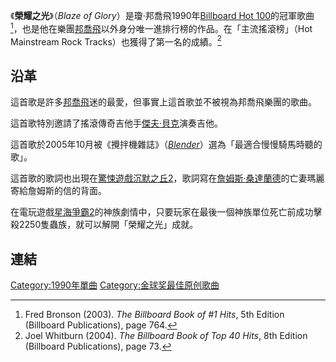 {{Link style|time=2015-12-11T07:25:41+00:00}}
{{Infobox Single |
| Name           = '''Blaze of Glory (Theme from Young Guns II)'''
| Cover          = Jon-Bon-Jovi-Blaze-Of-Glory-single.jpg
| Artist         = [[瓊·邦喬飛|瓊·邦喬飛]]
| from Album     = '''榮耀之光'''
| B-side         = 《骯髒錢》
| Released       = 1990年
| Format         = [[單曲|單曲]]
| Recorded       = 1990年
| Genre          = [[流行搖滾|流行搖滾]]
| Length         = 5:35
| Label          = 暈眩唱片公司
| Writer         = 瓊·邦喬飛
| Producer       = 丹尼·寇屈瑪和瓊·邦喬飛
| Certification  = 白金
| Last single    = 
| This single    = 《榮耀之光 （少年屠龍陣2主題曲）》<br/>(1990)
| Next single    = 《奇蹟》<br/>(1990)
}}

《'''榮耀之光'''》（''Blaze of Glory''）是瓊·邦喬飛1990年[[Billboard_Hot_100|Billboard Hot 100]]的冠軍歌曲<ref>Fred Bronson (2003). ''The Billboard Book of #1 Hits'', 5th Edition (Billboard Publications), page 764.</ref>，也是他在樂團[[邦喬飛|邦喬飛]]以外身分唯一進排行榜的作品。在「主流搖滾榜」（Hot Mainstream Rock Tracks）也獲得了第一名的成績。<ref>Joel Whitburn (2004). ''The Billboard Book of Top 40 Hits'', 8th Edition (Billboard Publications), page 73.</ref>

== 沿革 ==
這首歌是許多[[邦喬飛|邦喬飛]]迷的最愛，但事實上這首歌並不被視為邦喬飛樂團的歌曲。

這首歌特別邀請了搖滾傳奇吉他手[[傑夫·貝克|傑夫·貝克]]演奏吉他。

這首歌於2005年10月被《攪拌機雜誌》（''[[:en:Blender_(magazine)|Blender]]''）選為「最適合慢慢騎馬時聽的歌」。

這首歌的歌詞也出現在[[驚悚遊戲|驚悚遊戲]][[沉默之丘2|沉默之丘2]]，歌詞寫在[[詹姆斯‧桑達蘭德|詹姆斯‧桑達蘭德]]的亡妻瑪麗寄給詹姆斯的信的背面。

在電玩遊戲[[星海爭霸2|星海爭霸2]]的神族劇情中，只要玩家在最後一個神族單位死亡前成功擊殺2250隻蟲族，就可以解開「榮耀之光」成就。

== 連結 ==
{{Reflist}}

{{start box}}
{{succession box
  | before = [[甜蜜誘惑合唱團|甜蜜誘惑合唱團]]的《如果美夢成真》
  | title  = [[Billboard_Hot_100|Billboard Hot 100]]最暢銷單曲
  | years  = 1990年9月8日
  | after  = [[威爾森菲利普合唱團|威爾森菲利普合唱團]]的《放開我》
}}
{{succession box
  | before = [[不再信仰合唱團|不再信仰合唱團]]的《史詩》
  | title  = 澳洲ARIA銷售第一單曲
  | years  =1990年9月15日 至 1990年10月27日
  | after  =[[Young_MC|Young MC]]的《跳舞》
}}
{{end box}}

{{1990年代金球獎最佳原創歌曲}}

[[Category:1990年單曲|Category:1990年單曲]]
[[Category:金球奖最佳原创歌曲|Category:金球奖最佳原创歌曲]]